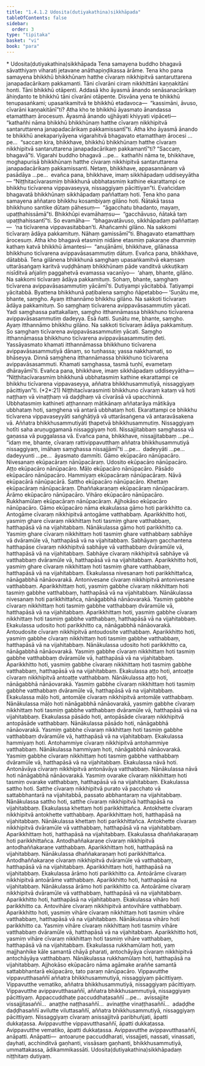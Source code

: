 ```yaml
---
title: "1.4.1.2 Udosita(dutiyakathina)sikkhāpada"
tableOfContents: false
sidebar:
  order: 3
type: "tipitaka"
basket: "vi"
book: "para"
---
```



<DynamicBreadcrumb />

<Paragraph type="center" book="para">
* Udosita(dutiyakathina)sikkhāpada
</Paragraph>

<Division number="471" book="para" bookNo="1" page="297">

<Paragraph number="1883" book="para">
Tena samayena buddho bhagavā sāvatthiyaṃ viharati jetavane anāthapiṇḍikassa ārāme. Tena kho pana samayena bhikkhū bhikkhūnaṃ hatthe cīvaraṃ nikkhipitvā santaruttarena janapadacārikaṃ pakkamanti. Tāni cīvarāni ciraṃ nikkhittāni kaṇṇakitāni honti. Tāni bhikkhū otāpenti. Addasā kho āyasmā ānando senāsanacārikaṃ āhiṇḍanto te bhikkhū tāni cīvarāni otāpente. Disvāna yena te bhikkhū tenupasaṅkami; upasaṅkamitvā te bhikkhū etadavoca—  “kassimāni, āvuso, cīvarāni kaṇṇakitānī”ti? Atha kho te bhikkhū āyasmato ānandassa etamatthaṃ ārocesuṃ. Āyasmā ānando ujjhāyati khiyyati vipāceti—  “kathañhi nāma bhikkhū bhikkhūnaṃ hatthe cīvaraṃ nikkhipitvā santaruttarena janapadacārikaṃ pakkamissantī”ti.
</Paragraph>

<Paragraph number="1884" book="para">
Atha kho āyasmā ānando te bhikkhū anekapariyāyena vigarahitvā bhagavato etamatthaṃ ārocesi …pe…  “saccaṃ kira, bhikkhave, bhikkhū bhikkhūnaṃ hatthe cīvaraṃ nikkhipitvā santaruttarena janapadacārikaṃ pakkamantī”ti? “Saccaṃ, bhagavā”ti. Vigarahi buddho bhagavā …pe…  kathañhi nāma te, bhikkhave, moghapurisā bhikkhūnaṃ hatthe cīvaraṃ nikkhipitvā santaruttarena janapadacārikaṃ pakkamissanti. Netaṃ, bhikkhave, appasannānaṃ vā pasādāya …pe…  evañca pana, bhikkhave, imaṃ sikkhāpadaṃ uddiseyyātha—
</Paragraph>

</Division>
<Division number="472" book="para" bookNo="1" page="297">

<Paragraph number="1885" book="para">
<Emphasis>“Niṭṭhitacīvarasmiṃ bhikkhunā ubbhatasmiṃ kathine ekarattampi ce bhikkhu ticīvarena vippavaseyya, nissaggiyaṃ pācittiyan”</Emphasis>ti.
</Paragraph>

<Paragraph number="1886" book="para">
Evañcidaṃ bhagavatā bhikkhūnaṃ sikkhāpadaṃ paññattaṃ hoti.
</Paragraph>

</Division>
<Division number="473" book="para" bookNo="1" page="297">

<Paragraph number="1887" book="para">
Tena kho pana samayena aññataro bhikkhu kosambiyaṃ gilāno hoti. Ñātakā tassa bhikkhuno santike dūtaṃ pāhesuṃ—  “āgacchatu bhadanto, mayaṃ, upaṭṭhahissāmā”ti. Bhikkhūpi evamāhaṃsu—  “gacchāvuso, ñātakā taṃ upaṭṭhahissantī”ti. So evamāha—  “bhagavatāvuso, sikkhāpadaṃ paññattaṃ—  ‘na ticīvarena vippavasitabban’ti. Ahañcamhi gilāno. Na sakkomi ticīvaraṃ ādāya pakkamituṃ. Nāhaṃ gamissāmī”ti. Bhagavato etamatthaṃ ārocesuṃ. Atha kho bhagavā etasmiṃ nidāne etasmiṃ pakaraṇe dhammiṃ kathaṃ katvā bhikkhū āmantesi—  “anujānāmi, bhikkhave, gilānassa bhikkhuno ticīvarena avippavāsasammutiṃ dātuṃ. Evañca pana, bhikkhave, dātabbā. Tena gilānena bhikkhunā saṃghaṃ upasaṅkamitvā ekaṃsaṃ uttarāsaṅgaṃ karitvā vuḍḍhānaṃ bhikkhūnaṃ pāde vanditvā ukkuṭikaṃ nisīditvā añjaliṃ paggahetvā evamassa vacanīyo—  ‘ahaṃ, bhante, gilāno. Na sakkomi ticīvaraṃ ādāya pakkamituṃ. Sohaṃ, bhante, saṃghaṃ ticīvarena avippavāsasammutiṃ yācāmī’ti. Dutiyampi yācitabbā. Tatiyampi yācitabbā. Byattena bhikkhunā paṭibalena saṃgho ñāpetabbo—
</Paragraph>

</Division>
<Division number="474" book="para" bookNo="1" page="298">

<Paragraph number="1888" book="para">
‘Suṇātu me, bhante, saṃgho. Ayaṃ itthannāmo bhikkhu gilāno. Na sakkoti ticīvaraṃ ādāya pakkamituṃ. So saṃghaṃ ticīvarena avippavāsasammutiṃ yācati. Yadi saṃghassa pattakallaṃ, saṃgho itthannāmassa bhikkhuno ticīvarena avippavāsasammutiṃ dadeyya. Esā ñatti.
</Paragraph>

<Paragraph number="1889" book="para">
Suṇātu me, bhante, saṃgho. Ayaṃ itthannāmo bhikkhu gilāno. Na sakkoti ticīvaraṃ ādāya pakkamituṃ. So saṃghaṃ ticīvarena avippavāsasammutiṃ yācati. Saṃgho itthannāmassa bhikkhuno ticīvarena avippavāsasammutiṃ deti. Yassāyasmato khamati itthannāmassa bhikkhuno ticīvarena avippavāsasammutiyā dānaṃ, so tuṇhassa; yassa nakkhamati, so bhāseyya.
</Paragraph>

<Paragraph number="1890" book="para">
Dinnā saṃghena itthannāmassa bhikkhuno ticīvarena avippavāsasammuti. Khamati saṃghassa, tasmā tuṇhī, evametaṃ dhārayāmī’ti.
</Paragraph>

<Paragraph number="1891" book="para">
Evañca pana, bhikkhave, imaṃ sikkhāpadaṃ uddiseyyātha—
</Paragraph>

</Division>
<Division number="475" book="para" bookNo="1" page="298">

<Paragraph number="1892" book="para">
<Emphasis>“Niṭṭhitacīvarasmiṃ bhikkhunā ubbhatasmiṃ kathine ekarattampi ce bhikkhu ticīvarena vippavaseyya, aññatra bhikkhusammutiyā, nissaggiyaṃ pācittiyan”</Emphasis>ti. (*2*:<Emphasis>21</Emphasis>)
</Paragraph>

</Division>
<Division number="476" book="para" bookNo="1" page="298">

<Paragraph number="1893" book="para">
<Emphasis>Niṭṭhitacīvarasmin</Emphasis>ti bhikkhuno cīvaraṃ kataṃ vā hoti naṭṭhaṃ vā vinaṭṭhaṃ vā daḍḍhaṃ vā cīvarāsā vā upacchinnā.
</Paragraph>

<Paragraph number="1894" book="para">
<Emphasis>Ubbhatasmiṃ kathine</Emphasis>ti aṭṭhannaṃ mātikānaṃ aññatarāya mātikāya ubbhataṃ hoti, saṃghena vā antarā ubbhataṃ hoti.
</Paragraph>

<Paragraph number="1895" book="para">
<Emphasis>Ekarattampi ce bhikkhu ticīvarena vippavaseyyā</Emphasis>ti saṅghāṭiyā vā uttarāsaṅgena vā antaravāsakena vā.
</Paragraph>

<Paragraph number="1896" book="para">
<Emphasis>Aññatra bhikkhusammutiyā</Emphasis>ti ṭhapetvā bhikkhusammutiṃ.
</Paragraph>

<Paragraph number="1897" book="para">
<Emphasis>Nissaggiyaṃ hotī</Emphasis>ti saha aruṇuggamanā nissaggiyaṃ hoti. Nissajjitabbaṃ saṃghassa vā gaṇassa vā puggalassa vā. Evañca pana, bhikkhave, nissajjitabbaṃ …pe…  “idaṃ me, bhante, cīvaraṃ rattivippavutthaṃ aññatra bhikkhusammutiyā nissaggiyaṃ, imāhaṃ saṃghassa nissajjāmī”ti …pe…  dadeyyāti …pe…  dadeyyunti …pe…  āyasmato dammīti.
</Paragraph>

</Division>
<Division number="477" book="para" bookNo="1" page="299">

<Paragraph number="1898" book="para">
Gāmo ekūpacāro nānūpacāro. Nivesanaṃ ekūpacāraṃ nānūpacāraṃ. Udosito ekūpacāro nānūpacāro. Aṭṭo ekūpacāro nānūpacāro. Māḷo ekūpacāro nānūpacāro. Pāsādo ekūpacāro nānūpacāro. Hammiyaṃ ekūpacāraṃ nānūpacāraṃ. Nāvā ekūpacārā nānūpacārā. Sattho ekūpacāro nānūpacāro. Khettaṃ ekūpacāraṃ nānūpacāraṃ. Dhaññakaraṇaṃ ekūpacāraṃ nānūpacāraṃ. Ārāmo ekūpacāro nānūpacāro. Vihāro ekūpacāro nānūpacāro. Rukkhamūlaṃ ekūpacāraṃ nānūpacāraṃ. Ajjhokāso ekūpacāro nānūpacāro.
</Paragraph>

</Division>
<Division number="478" book="para" bookNo="1" page="299">

<Paragraph number="1899" book="para">
<Emphasis>Gāmo ekūpacāro</Emphasis> nāma ekakulassa gāmo hoti parikkhitto ca. Antogāme cīvaraṃ nikkhipitvā antogāme vatthabbaṃ. Aparikkhitto hoti, yasmiṃ ghare cīvaraṃ nikkhittaṃ hoti tasmiṃ ghare vatthabbaṃ, hatthapāsā vā na vijahitabbaṃ.
</Paragraph>

</Division>
<Division number="479" book="para" bookNo="1" page="299">

<Paragraph number="1900" book="para">
Nānākulassa gāmo hoti parikkhitto ca. Yasmiṃ ghare cīvaraṃ nikkhittaṃ hoti tasmiṃ ghare vatthabbaṃ sabhāye vā dvāramūle vā, hatthapāsā vā na vijahitabbaṃ. Sabhāyaṃ gacchantena hatthapāse cīvaraṃ nikkhipitvā sabhāye vā vatthabbaṃ dvāramūle vā, hatthapāsā vā na vijahitabbaṃ. Sabhāye cīvaraṃ nikkhipitvā sabhāye vā vatthabbaṃ dvāramūle vā, hatthapāsā vā na vijahitabbaṃ. Aparikkhitto hoti, yasmiṃ ghare cīvaraṃ nikkhittaṃ hoti tasmiṃ ghare vatthabbaṃ, hatthapāsā vā na vijahitabbaṃ.
</Paragraph>

</Division>
<Division number="480" book="para" bookNo="1" page="300">

<Paragraph number="1901" book="para">
Ekakulassa nivesanaṃ hoti parikkhittañca, nānāgabbhā nānāovarakā. Antonivesane cīvaraṃ nikkhipitvā antonivesane vatthabbaṃ. Aparikkhittaṃ hoti, yasmiṃ gabbhe cīvaraṃ nikkhittaṃ hoti tasmiṃ gabbhe vatthabbaṃ, hatthapāsā vā na vijahitabbaṃ.
</Paragraph>

</Division>
<Division number="481" book="para" bookNo="1" page="300">

<Paragraph number="1902" book="para">
Nānākulassa nivesanaṃ hoti parikkhittañca, nānāgabbhā nānāovarakā. Yasmiṃ gabbhe cīvaraṃ nikkhittaṃ hoti tasmiṃ gabbhe vatthabbaṃ dvāramūle vā, hatthapāsā vā na vijahitabbaṃ. Aparikkhittaṃ hoti, yasmiṃ gabbhe cīvaraṃ nikkhittaṃ hoti tasmiṃ gabbhe vatthabbaṃ, hatthapāsā vā na vijahitabbaṃ.
</Paragraph>

</Division>
<Division number="482" book="para" bookNo="1" page="300">

<Paragraph number="1903" book="para">
Ekakulassa udosito hoti parikkhitto ca, nānāgabbhā nānāovarakā. Antoudosite cīvaraṃ nikkhipitvā antoudosite vatthabbaṃ. Aparikkhitto hoti, yasmiṃ gabbhe cīvaraṃ nikkhittaṃ hoti tasmiṃ gabbhe vatthabbaṃ, hatthapāsā vā na vijahitabbaṃ.
</Paragraph>

</Division>
<Division number="483" book="para" bookNo="1" page="300">

<Paragraph number="1904" book="para">
Nānākulassa udosito hoti parikkhitto ca, nānāgabbhā nānāovarakā. Yasmiṃ gabbhe cīvaraṃ nikkhittaṃ hoti tasmiṃ gabbhe vatthabbaṃ dvāramūle vā, hatthapāsā vā na vijahitabbaṃ. Aparikkhitto hoti, yasmiṃ gabbhe cīvaraṃ nikkhittaṃ hoti tasmiṃ gabbhe vatthabbaṃ, hatthapāsā vā na vijahitabbaṃ.
</Paragraph>

</Division>
<Division number="484" book="para" bookNo="1" page="300">

<Paragraph number="1905" book="para">
Ekakulassa aṭṭo hoti, antoaṭṭe cīvaraṃ nikkhipitvā antoaṭṭe vatthabbaṃ. Nānākulassa aṭṭo hoti, nānāgabbhā nānāovarakā. Yasmiṃ gabbhe cīvaraṃ nikkhittaṃ hoti tasmiṃ gabbhe vatthabbaṃ dvāramūle vā, hatthapāsā vā na vijahitabbaṃ.
</Paragraph>

</Division>
<Division number="485" book="para" bookNo="1" page="300">

<Paragraph number="1906" book="para">
Ekakulassa māḷo hoti, antomāḷe cīvaraṃ nikkhipitvā antomāḷe vatthabbaṃ. Nānākulassa māḷo hoti nānāgabbhā nānāovarakā, yasmiṃ gabbhe cīvaraṃ nikkhittaṃ hoti tasmiṃ gabbhe vatthabbaṃ dvāramūle vā, hatthapāsā vā na vijahitabbaṃ.
</Paragraph>

</Division>
<Division number="486" book="para" bookNo="1" page="300">

<Paragraph number="1907" book="para">
Ekakulassa pāsādo hoti, antopāsāde cīvaraṃ nikkhipitvā antopāsāde vatthabbaṃ. Nānākulassa pāsādo hoti, nānāgabbhā nānāovarakā. Yasmiṃ gabbhe cīvaraṃ nikkhittaṃ hoti tasmiṃ gabbhe vatthabbaṃ dvāramūle vā, hatthapāsā vā na vijahitabbaṃ.
</Paragraph>

</Division>
<Division number="487" book="para" bookNo="1" page="301">

<Paragraph number="1908" book="para">
Ekakulassa hammiyaṃ hoti. Antohammiye cīvaraṃ nikkhipitvā antohammiye vatthabbaṃ. Nānākulassa hammiyaṃ hoti, nānāgabbhā nānāovarakā. Yasmiṃ gabbhe cīvaraṃ nikkhittaṃ hoti tasmiṃ gabbhe vatthabbaṃ dvāramūle vā, hatthapāsā vā na vijahitabbaṃ.
</Paragraph>

</Division>
<Division number="488" book="para" bookNo="1" page="301">

<Paragraph number="1909" book="para">
Ekakulassa nāvā hoti. Antonāvāya cīvaraṃ nikkhipitvā antonāvāya vatthabbaṃ. Nānākulassa nāvā hoti nānāgabbhā nānāovarakā. Yasmiṃ ovarake cīvaraṃ nikkhittaṃ hoti tasmiṃ ovarake vatthabbaṃ, hatthapāsā vā na vijahitabbaṃ.
</Paragraph>

</Division>
<Division number="489" book="para" bookNo="1" page="301">

<Paragraph number="1910" book="para">
Ekakulassa sattho hoti. Satthe cīvaraṃ nikkhipitvā purato vā pacchato vā sattabbhantarā na vijahitabbā, passato abbhantaraṃ na vijahitabbaṃ. Nānākulassa sattho hoti, satthe cīvaraṃ nikkhipitvā hatthapāsā na vijahitabbaṃ.
</Paragraph>

</Division>
<Division number="490" book="para" bookNo="1" page="301">

<Paragraph number="1911" book="para">
Ekakulassa khettaṃ hoti parikkhittañca. Antokhette cīvaraṃ nikkhipitvā antokhette vatthabbaṃ. Aparikkhittaṃ hoti, hatthapāsā na vijahitabbaṃ. Nānākulassa khettaṃ hoti parikkhittañca. Antokhette cīvaraṃ nikkhipitvā dvāramūle vā vatthabbaṃ, hatthapāsā vā na vijahitabbaṃ. Aparikkhittaṃ hoti, hatthapāsā na vijahitabbaṃ.
</Paragraph>

</Division>
<Division number="491" book="para" bookNo="1" page="301">

<Paragraph number="1912" book="para">
Ekakulassa dhaññakaraṇaṃ hoti parikkhittañca. Antodhaññakaraṇe cīvaraṃ nikkhipitvā antodhaññakaraṇe vatthabbaṃ. Aparikkhittaṃ hoti, hatthapāsā na vijahitabbaṃ. Nānākulassa dhaññakaraṇaṃ hoti parikkhittañca. Antodhaññakaraṇe cīvaraṃ nikkhipitvā dvāramūle vā vatthabbaṃ, hatthapāsā vā na vijahitabbaṃ. Aparikkhittaṃ hoti, hatthapāsā na vijahitabbaṃ.
</Paragraph>

</Division>
<Division number="492" book="para" bookNo="1" page="301">

<Paragraph number="1913" book="para">
Ekakulassa ārāmo hoti parikkhitto ca. Antoārāme cīvaraṃ nikkhipitvā antoārāme vatthabbaṃ. Aparikkhitto hoti, hatthapāsā na vijahitabbaṃ. Nānākulassa ārāmo hoti parikkhitto ca. Antoārāme cīvaraṃ nikkhipitvā dvāramūle vā vatthabbaṃ, hatthapāsā vā na vijahitabbaṃ. Aparikkhitto hoti, hatthapāsā na vijahitabbaṃ.
</Paragraph>

</Division>
<Division number="493" book="para" bookNo="1" page="302">

<Paragraph number="1914" book="para">
Ekakulassa vihāro hoti parikkhitto ca. Antovihāre cīvaraṃ nikkhipitvā antovihāre vatthabbaṃ. Aparikkhitto hoti, yasmiṃ vihāre cīvaraṃ nikkhittaṃ hoti tasmiṃ vihāre vatthabbaṃ, hatthapāsā vā na vijahitabbaṃ. Nānākulassa vihāro hoti parikkhitto ca. Yasmiṃ vihāre cīvaraṃ nikkhittaṃ hoti tasmiṃ vihāre vatthabbaṃ dvāramūle vā, hatthapāsā vā na vijahitabbaṃ. Aparikkhitto hoti, yasmiṃ vihāre cīvaraṃ nikkhittaṃ hoti tasmiṃ vihāre vatthabbaṃ, hatthapāsā vā na vijahitabbaṃ.
</Paragraph>

</Division>
<Division number="494" book="para" bookNo="1" page="302">

<Paragraph number="1915" book="para">
Ekakulassa rukkhamūlaṃ hoti, yaṃ majjhanhike kāle samantā chāyā pharati, antochāyāya cīvaraṃ nikkhipitvā antochāyāya vatthabbaṃ. Nānākulassa rukkhamūlaṃ hoti, hatthapāsā na vijahitabbaṃ.
</Paragraph>

<Paragraph number="1916" book="para">
Ajjhokāso ekūpacāro nāma agāmake araññe samantā sattabbhantarā ekūpacāro, tato paraṃ nānūpacāro.
</Paragraph>

</Division>
<Division number="495" book="para" bookNo="1" page="302">

<Paragraph number="1917" book="para">
Vippavutthe vippavutthasaññī aññatra bhikkhusammutiyā, nissaggiyaṃ pācittiyaṃ. Vippavutthe vematiko, aññatra bhikkhusammutiyā, nissaggiyaṃ pācittiyaṃ. Vippavutthe avippavutthasaññī, aññatra bhikkhusammutiyā, nissaggiyaṃ pācittiyaṃ. Appaccuddhaṭe paccuddhaṭasaññī …pe…  avissajjite vissajjitasaññī…  anaṭṭhe naṭṭhasaññī…  avinaṭṭhe vinaṭṭhasaññī…  adaḍḍhe daḍḍhasaññī avilutte viluttasaññī, aññatra bhikkhusammutiyā, nissaggiyaṃ pācittiyaṃ.
</Paragraph>

<Paragraph number="1918" book="para">
Nissaggiyaṃ cīvaraṃ anissajjitvā paribhuñjati, āpatti dukkaṭassa. Avippavutthe vippavutthasaññī, āpatti dukkaṭassa. Avippavutthe vematiko, āpatti dukkaṭassa. Avippavutthe avippavutthasaññī, anāpatti.
</Paragraph>

</Division>
<Division number="496" book="para" bookNo="1" page="302">

<Paragraph number="1919" book="para">
Anāpatti—  antoaruṇe paccuddharati, vissajjeti, nassati, vinassati, ḍayhati, acchinditvā gaṇhanti, vissāsaṃ gaṇhanti, bhikkhusammutiyā, ummattakassa, ādikammikassāti.

</Paragraph>
</Division>

<Paragraph number="1920" type="center" book="para">
Udosita(dutiyakathina)sikkhāpadaṃ niṭṭhitaṃ dutiyaṃ.
</Paragraph>